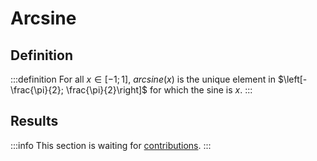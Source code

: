# Arcsine

## Definition

:::definition
For all $x \in [-1; 1]$, $arcsine(x)$ is the unique element in $\left[-\frac{\pi}{2}; \frac{\pi}{2}\right]$ for which the sine is $x$.
:::

## Results

:::info
This section is waiting for [contributions](/contributing).
:::